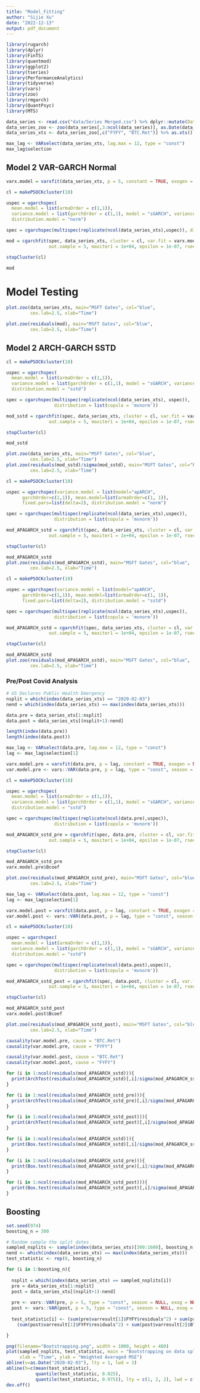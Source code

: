 ```yaml
---
title: "Model_Fitting"
author: "Sijie Xu"
date: "2022-12-13"
output: pdf_document
---
```


```r
library(rugarch)
library(dplyr)
library(FinTS)
library(quantmod)
library(ggplot2)
library(tseries)
library(PerformanceAnalytics)
library(tidyverse)
library(vars)
library(zoo)
library(rmgarch)
library(QuantPsyc)
library(MTS)

data_series <- read.csv("data/Series Merged.csv") %>% dplyr::mutate(Date = as.Date(Date)) %>% na.omit()
data_series_zoo <- zoo(data_series[,3:ncol(data_series)], as.Date(data_series$Date))
data_series_xts <- data_series_zoo[,c("FYFY", "BTC.Ret")] %>% as.xts()

max_lag <- VARselect(data_series_xts, lag.max = 12, type = "const")
max_lag$selection
```


## Model 2 VAR-GARCH Normal

```r

varx.model = varxfit(data_series_xts, p = 5, constant = TRUE, exogen = NULL)

cl = makePSOCKcluster(10)

uspec = ugarchspec(
  mean.model = list(armaOrder = c(1,1)),
  variance.model = list(garchOrder = c(1,1), model = "sGARCH", variance.targeting=FALSE),
  distribution.model = "norm")

spec = cgarchspec(multispec(replicate(ncol(data_series_xts),uspec)), distribution = list(copula = 'mvnorm'))

mod = cgarchfit(spec, data_series_xts, cluster = cl, var.fit = varx.model, 
                out.sample = 5, maxiter1 = 1e+04, epsilon = 1e-07, rseed = 66)

stopCluster(cl)

mod
```

# Model Testing 

```r
plot.zoo(data_series_xts, main="MSFT Gates", col="blue", 
         cex.lab=2.5, xlab="Time")

plot.zoo(residuals(mod), main="MSFT Gates", col="blue", 
         cex.lab=2.5, xlab="Time")
```
## Model 2 ARCH-GARCH SSTD

```r

cl = makePSOCKcluster(10)

uspec = ugarchspec(
  mean.model = list(armaOrder = c(1,1)),
  variance.model = list(garchOrder = c(1,1), model = "sGARCH", variance.targeting=FALSE),
  distribution.model = "sstd")

spec = cgarchspec(multispec(replicate(ncol(data_series_xts), uspec)), 
                  distribution = list(copula = 'mvnorm'))

mod_sstd = cgarchfit(spec, data_series_xts, cluster = cl, var.fit = varx.model, 
                out.sample = 5, maxiter1 = 1e+04, epsilon = 1e-07, rseed = 66)

stopCluster(cl)

mod_sstd
```

```r
plot.zoo(data_series_xts, main="MSFT Gates", col="blue", 
         cex.lab=2.5, xlab="Time")
plot.zoo(residuals(mod_sstd)/sigma(mod_sstd), main="MSFT Gates", col="blue", 
         cex.lab=2.5, xlab="Time")
```


```r
cl = makePSOCKcluster(10)

uspec = ugarchspec(variance.model = list(model="apARCH", 
      garchOrder=c(1,1)), mean.model=list(armaOrder=c(1, 1)),
      fixed.pars=list(delta=2), distribution.model = "norm")

spec = cgarchspec(multispec(replicate(ncol(data_series_xts),uspec)), 
                  distribution = list(copula = 'mvnorm'))

mod_APAGARCH_sstd = cgarchfit(spec, data_series_xts, cluster = cl, var.fit = varx.model, 
                out.sample = 5, maxiter1 = 1e+04, epsilon = 1e-07, rseed = 66)

stopCluster(cl)

mod_APAGARCH_sstd
plot.zoo(residuals(mod_APAGARCH_sstd), main="MSFT Gates", col="blue", 
         cex.lab=2.5, xlab="Time")
```


```r
cl = makePSOCKcluster(10)

uspec = ugarchspec(variance.model = list(model="apARCH", 
      garchOrder=c(1,1)), mean.model=list(armaOrder=c(1, 1)),
      fixed.pars=list(delta=2), distribution.model = "sstd")

spec = cgarchspec(multispec(replicate(ncol(data_series_xts),uspec)), 
                  distribution = list(copula = 'mvnorm'))

mod_APAGARCH_sstd = cgarchfit(spec, data_series_xts, cluster = cl, var.fit = varx.model, 
                out.sample = 5, maxiter1 = 1e+04, epsilon = 1e-07, rseed = 66)

stopCluster(cl)

mod_APAGARCH_sstd
plot.zoo(residuals(mod_APAGARCH_sstd), main="MSFT Gates", col="blue", 
         cex.lab=2.5, xlab="Time")
```

### Pre/Post Covid Analysis

```r

# US Declares Public Health Emergency
nsplit = which(index(data_series_xts) == "2020-02-03")
nend = which(index(data_series_xts) == max(index(data_series_xts)))

data.pre = data_series_xts[1:nsplit]
data.post = data_series_xts[(nsplit+1):nend]

length(index(data.pre))
length(index(data.post))

```

```r

max_lag <- VARselect(data.pre, lag.max = 12, type = "const")
lag <- max_lag$selection[1]

varx.model.pre = varxfit(data.pre, p = lag, constant = TRUE, exogen = NULL)
var.model.pre <- vars::VAR(data.pre, p = lag, type = "const", season = NULL, exog = NULL)

cl = makePSOCKcluster(10)

uspec = ugarchspec(
  mean.model = list(armaOrder = c(1,1)),
  variance.model = list(garchOrder = c(1,1), model = "sGARCH", variance.targeting=FALSE),
  distribution.model = "sstd")

spec = cgarchspec(multispec(replicate(ncol(data.pre),uspec)), 
                  distribution = list(copula = 'mvnorm'))

mod_APAGARCH_sstd_pre = cgarchfit(spec, data.pre, cluster = cl, var.fit = varx.model, 
                out.sample = 5, maxiter1 = 1e+04, epsilon = 1e-07, rseed = 66)

stopCluster(cl)

mod_APAGARCH_sstd_pre
varx.model.pre$Bcoef

plot.zoo(residuals(mod_APAGARCH_sstd_pre), main="MSFT Gates", col="blue", 
         cex.lab=2.5, xlab="Time")
```

```r

max_lag <- VARselect(data.post, lag.max = 12, type = "const")
lag <- max_lag$selection[1]

varx.model.post = varxfit(data.post, p = lag, constant = TRUE, exogen = NULL)
var.model.post <- vars::VAR(data.post, p = lag, type = "const", season = NULL, exog = NULL)

cl = makePSOCKcluster(10)

uspec = ugarchspec(
  mean.model = list(armaOrder = c(1,1)),
  variance.model = list(garchOrder = c(1,1), model = "sGARCH", variance.targeting=FALSE),
  distribution.model = "sstd")

spec = cgarchspec(multispec(replicate(ncol(data.post),uspec)), 
                  distribution = list(copula = 'mvnorm'))

mod_APAGARCH_sstd_post = cgarchfit(spec, data.post, cluster = cl, var.fit = varx.model, 
                out.sample = 5, maxiter1 = 1e+04, epsilon = 1e-07, rseed = 66)

stopCluster(cl)

mod_APAGARCH_sstd_post
varx.model.post$Bcoef

plot.zoo(residuals(mod_APAGARCH_sstd_post), main="MSFT Gates", col="blue", 
         cex.lab=2.5, xlab="Time")
```

```r
causality(var.model.pre, cause = "BTC.Ret")
causality(var.model.pre, cause = "FYFY")

causality(var.model.post, cause = "BTC.Ret")
causality(var.model.post, cause = "FYFY")
```



```r
for (i in 1:ncol(residuals(mod_APAGARCH_sstd))){
  print(ArchTest(residuals(mod_APAGARCH_sstd)[,i]/sigma(mod_APAGARCH_sstd)[,i], lag=12))
}

for (i in 1:ncol(residuals(mod_APAGARCH_sstd_pre))){
  print(ArchTest(residuals(mod_APAGARCH_sstd_pre)[,i]/sigma(mod_APAGARCH_sstd_pre)[,i], lag=12))
}

for (i in 1:ncol(residuals(mod_APAGARCH_sstd_post))){
  print(ArchTest(residuals(mod_APAGARCH_sstd_post)[,i]/sigma(mod_APAGARCH_sstd_post)[,i], lag=12))
}
```

```r
for (i in 1:ncol(residuals(mod_APAGARCH_sstd))){
  print(Box.test(residuals(mod_APAGARCH_sstd)[,i]/sigma(mod_APAGARCH_sstd)[,i], type="Ljung-Box", lag=12))
}

for (i in 1:ncol(residuals(mod_APAGARCH_sstd_pre))){
  print(Box.test(residuals(mod_APAGARCH_sstd_pre)[,i]/sigma(mod_APAGARCH_sstd_pre)[,i], type="Ljung-Box", lag=12))
}

for (i in 1:ncol(residuals(mod_APAGARCH_sstd_post))){
  print(Box.test(residuals(mod_APAGARCH_sstd_post)[,i]/sigma(mod_APAGARCH_sstd_post)[,i], type="Ljung-Box", lag=12))
}


```

## Boosting

```r

set.seed(974)
boosting_n = 300

# Random sample the split dates
sampled_nsplits <- sample(index(data_series_xts)[300:1600], boosting_n, replace = FALSE)
nend <- which(index(data_series_xts) == max(index(data_series_xts)))
test_statistic <- rep(0, boosting_n)

for (i in 1:boosting_n){
  
  nsplit = which(index(data_series_xts) == sampled_nsplits[i])
  pre = data_series_xts[1:nsplit]
  post = data_series_xts[(nsplit+1):nend]
  
  pre <- vars::VAR(pre, p = 5, type = "const", season = NULL, exog = NULL)
  post <- vars::VAR(post, p = 5, type = "const", season = NULL, exog = NULL)
  
  test_statistic[i] <- (sum(pre$varresult[1]$FYFY$residuals^2) + sum(pre$varresult[2]$BTC.Ret$residuals^2))/(2*length(pre)) + 
    (sum(post$varresult[1]$FYFY$residuals^2) + sum(post$varresult[2]$BTC.Ret$residuals^2))/(2*length(post))

}
```

```r

png(filename="Bootstrapping.png", width = 1000, height = 480)
plot(sampled_nsplits, test_statistic, main = "Bootstrapping on data split using VAR model",
     xlab = "Time", ylab = "Weighted Averaged MSE")
abline(v=as.Date("2020-02-03"), lty = 1, lwd = 3)
abline(h=c(mean(test_statistic), 
           quantile(test_statistic, 0.025),
           quantile(test_statistic, 0.975)), lty = c(1, 2, 2), lwd = c(1, 2, 2))
dev.off()

```

